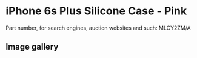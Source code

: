 
# iPhone 6s Plus Silicone Case - Pink

Part number, for search engines, auction websites and such: MLCY2ZM/A

## Image gallery

<div style={{ width: "768px" }}>
  <GalleryComponent
    images={[
      {
        original: "/everysource/MLCY2.png",
        thumbnail: "/everypreview/MLCY2.png",
      },
      {
        original: "/everysource/MLCY2_AV1_GOLD.png",
        thumbnail: "/everypreview/MLCY2_AV1_GOLD.png",
      },
      {
        original: "/everysource/MLCY2_AV1_SILVER.png",
        thumbnail: "/everypreview/MLCY2_AV1_SILVER.png",
      },
      {
        original: "/everysource/MLCY2_AV1_SPACE_GRAY.png",
        thumbnail: "/everypreview/MLCY2_AV1_SPACE_GRAY.png",
      },
      {
        original: "/everysource/MLCY2_AV2.png",
        thumbnail: "/everypreview/MLCY2_AV2.png",
      },
      {
        original: "/everysource/MLCY2_AV3.png",
        thumbnail: "/everypreview/MLCY2_AV3.png",
      }
    ]}
  />
</div>